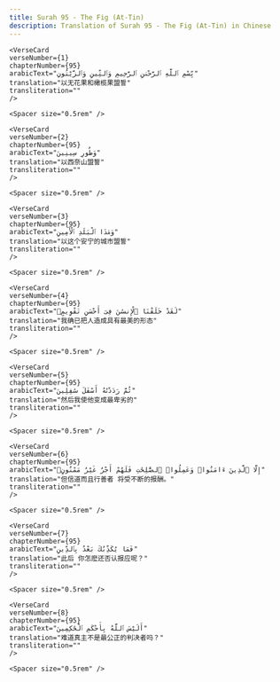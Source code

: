 ```yaml
---
title: Surah 95 - The Fig (At-Tin)  
description: Translation of Surah 95 - The Fig (At-Tin) in Chinese
---
```







    <VerseCard 
    verseNumber={1}
    chapterNumber={95}
    arabicText="بِّسْمِ ٱللَّهِ ٱلرَّحْمَٰنِ ٱلرَّحِيمِ وَٱلتِّينِ وَٱلزَّيْتُونِ"
    translation="以无花果和橄榄果盟誓"
    transliteration=""
    />

    <Spacer size="0.5rem" />
                
    <VerseCard 
    verseNumber={2}
    chapterNumber={95}
    arabicText="وَطُورِ سِينِينَ"
    translation="以西奈山盟誓"
    transliteration=""
    />

    <Spacer size="0.5rem" />
                
    <VerseCard 
    verseNumber={3}
    chapterNumber={95}
    arabicText="وَهَٰذَا ٱلْبَلَدِ ٱلْأَمِينِ"
    translation="以这个安宁的城市盟誓"
    transliteration=""
    />

    <Spacer size="0.5rem" />
                
    <VerseCard 
    verseNumber={4}
    chapterNumber={95}
    arabicText="لَقَدْ خَلَقْنَا ٱلْإِنسَٰنَ فِىٓ أَحْسَنِ تَقْوِيمٍۢ"
    translation="我确已把人造成具有最美的形态"
    transliteration=""
    />

    <Spacer size="0.5rem" />
                
    <VerseCard 
    verseNumber={5}
    chapterNumber={95}
    arabicText="ثُمَّ رَدَدْنَٰهُ أَسْفَلَ سَٰفِلِينَ"
    translation="然后我使他变成最卑劣的"
    transliteration=""
    />

    <Spacer size="0.5rem" />
                
    <VerseCard 
    verseNumber={6}
    chapterNumber={95}
    arabicText="إِلَّا ٱلَّذِينَ ءَامَنُوا۟ وَعَمِلُوا۟ ٱلصَّٰلِحَٰتِ فَلَهُمْ أَجْرٌ غَيْرُ مَمْنُونٍۢ"
    translation="但信道而且行善者 将受不断的报酬。"
    transliteration=""
    />

    <Spacer size="0.5rem" />
                
    <VerseCard 
    verseNumber={7}
    chapterNumber={95}
    arabicText="فَمَا يُكَذِّبُكَ بَعْدُ بِٱلدِّينِ"
    translation="此后 你怎麽还否认报应呢？"
    transliteration=""
    />

    <Spacer size="0.5rem" />
                
    <VerseCard 
    verseNumber={8}
    chapterNumber={95}
    arabicText="أَلَيْسَ ٱللَّهُ بِأَحْكَمِ ٱلْحَٰكِمِينَ"
    translation="难道真主不是最公正的判决者吗？"
    transliteration=""
    />

    <Spacer size="0.5rem" />
                